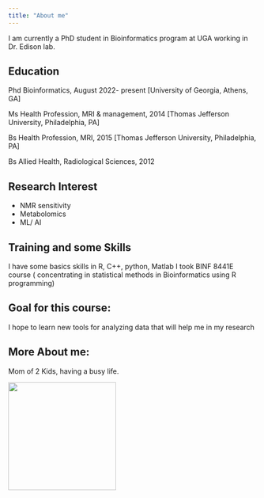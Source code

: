 ```yaml
---
title: "About me"
---
```


I am currently a PhD student in Bioinformatics program at UGA working in Dr. Edison lab.

## Education

Phd Bioinformatics, August 2022- present \[University of Georgia, Athens, GA\]

Ms Health Profession, MRI & management, 2014 \[Thomas Jefferson University, Philadelphia, PA\]

Bs Health Profession, MRI, 2015 \[Thomas Jefferson University, Philadelphia, PA\]

Bs Allied Health, Radiological Sciences, 2012

## Research Interest

-   NMR sensitivity
-   Metabolomics
-   ML/ AI

## Training and some Skills

I have some basics skills in R, C++, python, Matlab I took BINF 8441E course ( concentrating in statistical methods in Bioinformatics using R programming)

## Goal for this course: 

I hope to learn new tools for analyzing data that will help me in my research

## More About me:

Mom of 2 Kids, having a busy life.

![](images/meme.jpg){width="218"}

